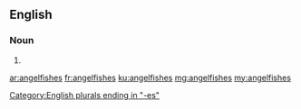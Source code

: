==English==

===Noun===
{{head|en}}

# {{plural of|angelfish}}

[[Category:English plurals ending in "-es"]]

[[ar:angelfishes]]
[[fr:angelfishes]]
[[ku:angelfishes]]
[[mg:angelfishes]]
[[my:angelfishes]]